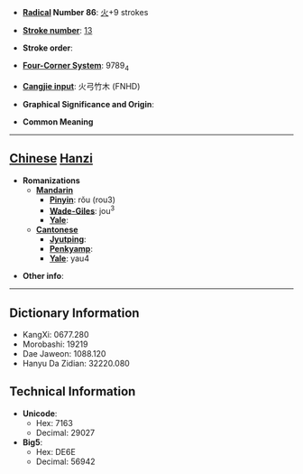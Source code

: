 * '''[[Wiktionary:Chinese radical index| Radical]] Number 86''': [[Wiktionary:Chinese radical index 火|火]]+9 strokes

* '''[[Wiktionary:Chinese total strokes index|Stroke number]]''': [[Wiktionary:Chinese total strokes index 13|13]]

* '''Stroke order''': 

* '''[[Wiktionary:Chinese four corner index|Four-Corner System]]''': 9789<sub>4</sub>

* '''[[Wiktionary:Chinese Cangjie index|Cangjie input]]''': 火弓竹木 (FNHD)

* '''Graphical Significance and Origin''': 

* '''Common Meaning'''

----

== [[Chinese]] [[Hanzi]] ==

* '''Romanizations'''
** '''[[Mandarin]]'''
*** '''[[Pinyin]]''': rǒu (rou3)
*** '''[[Wade-Giles]]''': jou<sup>3</sup>
*** '''[[Yale]]''': 
** '''[[Cantonese]]'''
*** '''[[Jyutping]]''':
*** '''[[Penkyamp]]''': 
*** '''[[Yale]]''': yau4

* '''Other info''': 

----

== Dictionary Information ==

* KangXi: 0677.280
* Morobashi: 19219
* Dae Jaweon: 1088.120
* Hanyu Da Zidian: 32220.080

== Technical Information ==

* '''Unicode''':
** Hex: 7163
** Decimal: 29027
* '''Big5''':
** Hex: DE6E
** Decimal: 56942